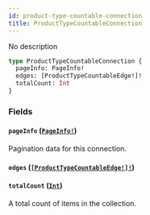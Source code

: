 ```yaml
---
id: product-type-countable-connection
title: ProductTypeCountableConnection
---
```


No description

```graphql
type ProductTypeCountableConnection {
  pageInfo: PageInfo!
  edges: [ProductTypeCountableEdge!]!
  totalCount: Int
}
```

### Fields

#### `pageInfo` ([`PageInfo!`](/api-reference/objects/page-info.mdx))

Pagination data for this connection.

#### `edges` ([`[ProductTypeCountableEdge!]!`](/api-reference/objects/product-type-countable-edge.mdx))

#### `totalCount` ([`Int`](/api-reference/scalars/int.mdx))

A total count of items in the collection.
